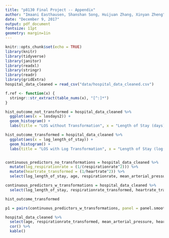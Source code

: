 ```yaml
---
title: "p8130 Final Project -- Appendix"
author: "Imaani Easthausen, Shanshan Song, Huijuan Zhang, Xinyan Zheng"
date: "December 9, 2017"
output: pdf_document
fontsize: 11pt 
geometry: margin=1in
---
```


```r
knitr::opts_chunk$set(echo = TRUE)
library(knitr)
library(tidyverse)
library(janitor)
library(readxl)
library(stringr)
library(readr)
library(gridExtra)
hospital_data_cleaned = read_csv("data/hospital_data_cleaned.csv")
```

```r
f.ref <- function(x) {
  stringr::str_extract(table_nums(x), "[^:]*")
}
```

```r
hist_outcome_not_transformed = hospital_data_cleaned %>%
  ggplot(aes(x = losdays2)) +
  geom_histogram() +
  labs(title = "LOS without Transformation", x = "Length of Stay (days)")

hist_outcome_transformed = hospital_data_cleaned %>%
  ggplot(aes(x = log_length_of_stay)) +
  geom_histogram() +
  labs(title = "LOS with Log Transformation", x = "Length of Stay (log(days))")


continuous_predictors_no_transformations = hospital_data_cleaned %>%
  mutate(log_respirationrate = (1/(respirationrate^2))) %>%
  mutate(heartrate_transformed = (1/heartrate^2)) %>%
  select(log_length_of_stay, age, respirationrate, mean_arterial_pressure, o2sat, temperature, heartrate, bmi)

continuous_predictors_w_transformations = hospital_data_cleaned %>%
  select(log_length_of_stay, respirationrate_transformed, heartrate_transformed, bmi)
```


```r

hist_outcome_transformed

p1 = pairs(continuous_predictors_w_transformations, panel = panel.smooth)

hospital_data_cleaned %>%
  select(age, respirationrate_transformed, mean_arterial_pressure, heartrate_transformed, bmi) %>%
  cor() %>%
  kable()
```
